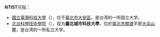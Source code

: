 '''NTIST'''可指：

*[[國立臺灣科技大學|國立臺灣科技大學]]（{{lang-en|'''N'''ational '''T'''aiwan '''U'''niversity of '''S'''cience and '''T'''echnology}}），位于[[臺北市|臺北市]][[大安區_(臺北市)|大安區]]，是台湾的一所国立大学。
*[[臺北城市科技大學|北台科學技術學院]]（{{lang-en|'''N'''orth '''T'''aipei '''U'''niversity of '''S'''cience and '''T'''echnology}}），现为'''臺北城市科技大學'''，位於[[臺北市|臺北市]][[關渡|關渡]]平原[[大屯山|大屯山]]麓，是台湾的一所私立大学。

{{Disambig|Cat=五字拉丁字母縮寫消歧義}}